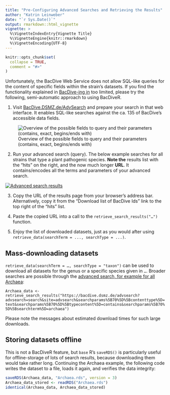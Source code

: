 ```yaml
---
title: "Pre-Configuring Advanced Searches and Retrieving the Results"
author: "Katrin Leinweber"
date: "`r Sys.Date()`"
output: rmarkdown::html_vignette
vignette: >
  %\VignetteIndexEntry{Vignette Title}
  %\VignetteEngine{knitr::rmarkdown}
  %\VignetteEncoding{UTF-8}
---
```


```r
knitr::opts_chunk$set(
  collapse = TRUE,
  comment = "#>"
)
```

Unfortunately, the BacDive Web Service does not allow SQL-like queries for the
content of specific fields within the strain's datasets. If you find the 
functionality explained in [BacDive-ing in][dive-in] too limited, please try 
the following, semi-automatic approach to using BacDiveR. 

1. Visit [BacDive.DSMZ.de/AdvSearch](https://bacdive.dsmz.de/advsearch) and 
prepare your search in that web interface. It enables SQL-like searches against
the ca. 135 of BacDive's accessible data fields.

![Overview of the possible fields to query and their parameters (contains, exact, begins/ends with)](advanced-search.png)

2. Run your advanced search (query). The below example searches for all strains
that type a plant pathogenic species. **Note the** results list with the 
"hits" on the right, and the now much longer **URL**. It contains/encodes all 
the terms and parameters of your advanced search.

[![Advanced search results](advanced-search-plant-pathogens.png)](https://bacdive.dsmz.de/advsearch?advsearch=search&site=advsearch&searchparams%5B5%5D%5Bsearchterm%5D=1&searchparams%5B156%5D%5Bsearchterm%5D=&searchparams%5B158%5D%5Bsearchterm%5D=1)

3. Copy the URL of the results page from your browser's address bar. 
Alternatively, copy it from the "Download list of BacDive Ids" link to the top
right of the "hits" list.

1. Paste the copied URL into a call to the `retrieve_search_results("…")` function.

1. Enjoy the list of downloaded datasets, just as you would after using
`retrieve_data(searchTerm = ..., searchType = ...)`.

[dive-in]: https://tibhannover.github.io/BacDiveR/articles/BacDive-ing-in.html


## Mass-downloading datasets

`retrieve_data(searchTerm = …, searchType = "taxon")` can be used to download all
datasets for the genus or a specific species given in `…`. Broader searches are
possible through the [advanced search, for example for all Archaea][archaea]:

`Archaea_data <- retrieve_search_results("https://bacdive.dsmz.de/advsearch?advsearch=search&site=advsearch&searchparams%5B70%5D%5Bcontenttype%5D=text&searchparams%5B70%5D%5Btypecontent%5D=contains&searchparams%5B70%5D%5Bsearchterm%5D=archaea")`

Please note the messages about estimated download times for such large downloads.

[archaea]: https://bacdive.dsmz.de/advsearch?advsearch=search&site=advsearch&searchparams%5B70%5D%5Bcontenttype%5D=text&searchparams%5B70%5D%5Btypecontent%5D=contains&searchparams%5B70%5D%5Bsearchterm%5D=archaea


## Storing datasets offline

This is not a BacDiveR feature, but `base` R's `saveRDS()` is particularly useful
for offline-storage of lots of search results, because downloading them would
take rather long. Continuing the Archaea example, the following code writes the
dataset to a file, loads it again, and verifies the data integrity:

```r
saveRDS(Archaea_data, "Archaea.rds", version = 3)
Archaea_data_stored <- readRDS("Archaea.rds")
identical(Archaea_data, Archaea_data_stored)
```
